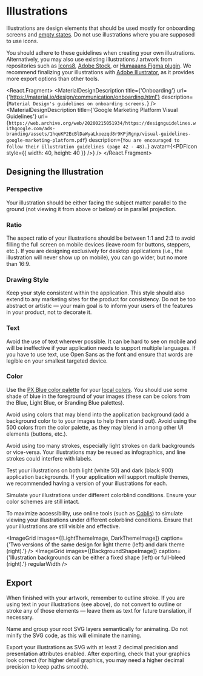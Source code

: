 
<!-- KEYWORDS: design illustration graph onboarding -->

# Illustrations

Illustrations are design elements that should be used mostly for onboarding screens and [empty states](/patterns/empty-states). Do not use illustrations where you are supposed to use icons.

You should adhere to these guidelines when creating your own illustrations. Alternatively, you may also use existing illustrations / artwork from repositories such as [Icons8](https://icons8.com), [Adobe Stock](https://stock.adobe.com/vectors), or [Humaaans Figma plugin](https://www.figma.com/community/plugin/739503328703046360). We recommend finalizing your illustrations with [Adobe Illustrator](https://www.adobe.com/products/illustrator.html), as it provides more export options than other tools.

<React.Fragment>
    <MaterialDesignDescription
        title={'Onboarding'}
        url={'https://material.io/design/communication/onboarding.html'}
        description={`Material Design's guidelines on onboarding screens.`}
    />
    <MaterialDesignDescription
        title={'Google Marketing Platform Visual Guidelines'}
        url={`https://web.archive.org/web/20200215051934/https://designguidelines.withgoogle.com/ads-branding/assets/1hquKP2EcBlDaWyaLkoezqd8r9KPjRgnp/visual-guidelines-google-marketing-platform.pdf`}
        description={`You are encouraged to follow their illustration guidelines (page 42 - 48).`}
        avatar={<PDFIcon style={{ width: 40, height: 40 }} />}
    />
</React.Fragment>

## Designing the Illustration

### Perspective

Your illustration should be either facing the subject matter parallel to the ground (not viewing it from above or below) or in parallel projection.

### Ratio

The aspect ratio of your illustrations should be between 1:1 and 2:3 to avoid filling the full screen on mobile devices (leave room for buttons, steppers, etc.). If you are designing exclusively for desktop applications (i.e., the illustration will never show up on mobile), you can go wider, but no more than 16:9.

### Drawing Style

Keep your style consistent within the application. This style should also extend to any marketing sites for the product for consistency. Do not be too abstract or artistic — your main goal is to inform your users of the features in your product, not to decorate it.

### Text

Avoid the use of text wherever possible. It can be hard to see on mobile and will be ineffective if your application needs to support multiple languages. If you have to use text, use Open Sans as the font and ensure that words are legible on your smallest targeted device.

### Color

Use the [PX Blue color palette](/style/color) for your [local colors](<https://en.wikipedia.org/wiki/Local_color_(visual_art)>). You should use some shade of blue in the foreground of your images (these can be colors from the Blue, Light Blue, or Branding Blue palettes).

Avoid using colors that may blend into the application background (add a background color to to your images to help them stand out). Avoid using the 500 colors from the color palette, as they may blend in among other UI elements (buttons, etc.).

Avoid using too many strokes, especially light strokes on dark backgrounds or vice-versa. Your illustrations may be reused as infographics, and line strokes could interfere with labels.

Test your illustrations on both light (white 50) and dark (black 900) application backgrounds. If your application will support multiple themes, we recommended having a version of your illustrations for each.

Simulate your illustrations under different colorblind conditions. Ensure your color schemes are still intact.

To maximize accessibility, use online tools (such as [Coblis](https://www.color-blindness.com/coblis-color-blindness-simulator/)) to simulate viewing your illustrations under different colorblind conditions. Ensure that your illustrations are still visible and effective.

<ImageGrid
    images={[LightThemeImage, DarkThemeImage]}
    caption={'Two versions of the same design for light theme (left) and dark theme (right).'}
/>
<ImageGrid
    images={[BackgroundShapeImage]}
    caption={'Illustration backgrounds can be either a fixed shape (left) or full-bleed (right).'}
    regularWidth
/>

## Export

When finished with your artwork, remember to outline stroke. If you are using text in your illustrations (see above), do not convert to outline or stroke any of those elements — leave them as text for future translation, if necessary.

Name and group your root SVG layers semantically for animating. Do not minify the SVG code, as this will eliminate the naming.

Export your illustrations as SVG with at least 2 decimal precision and presentation attributes enabled. After exporting, check that your graphics look correct (for higher detail graphics, you may need a higher decimal precision to keep paths smooth).

